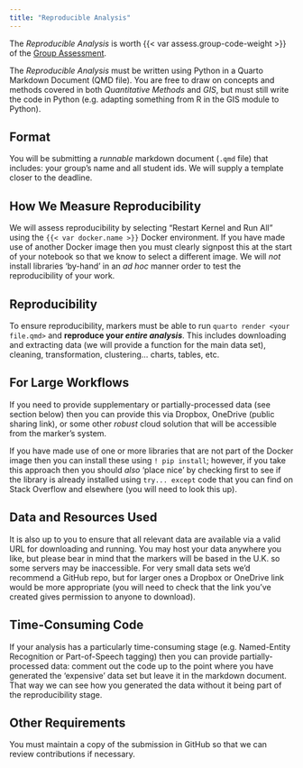 ```yaml
---
title: "Reproducible Analysis"
---
```


The *Reproducible Analysis* is worth {{< var assess.group-code-weight >}} of the [Group Assessment](./group.qmd).

The *Reproducible Analysis* must be written using Python in a Quarto Markdown Document (QMD file). You are free to draw on concepts and methods covered in both *Quantitative Methods* and *GIS*, but must still write the code in Python (e.g. adapting something from R in the GIS module to Python). 

## Format 

You will be submitting a *runnable* markdown document (`.qmd` file) that includes: your group's name and all student ids. We will supply a template closer to the deadline.

## How We Measure Reproducibility

We will assess reproducibility by selecting "Restart Kernel and Run All" using the `{{< var docker.name >}}` Docker environment. If you have made use of another Docker image then you must clearly signpost this at the start of your notebook so that we know to select a different image. We will *not* install libraries 'by-hand' in an *ad hoc* manner order to test the reproducibility of your work.

::: {.callout-warning}
## Reproducibility 

 To ensure reproducibility, markers must be able to run `quarto render <your file.qmd>` and **reproduce your _entire analysis_**. This includes downloading and extracting data (we will provide a function for the main data set), cleaning, transformation, clustering... charts, tables, etc.
:::

::: {.callout-tip} 
## For Large Workflows

  If you need to provide supplementary or partially-processed data (see section below) then you can provide this via Dropbox, OneDrive (public sharing link), or some other *robust* cloud solution that will be accessible from the marker's system.
:::

If you have made use of one or more libraries that are not part of the Docker image then you can install these using `! pip install`; however, if you take this approach then you should *also* 'place nice' by checking first to see if the library is already installed using `try... except` code that you can find on Stack Overflow and elsewhere (you will need to look this up).

## Data and Resources Used

It is also up to you to ensure that all relevant data are available via a valid URL for downloading and running. You may host your data anywhere you like, but please bear in mind that the markers will be based in the U.K. so some servers may be inaccessible. For very small data sets we'd recommend a GitHub repo, but for larger ones a Dropbox or OneDrive link would be more appropriate (you will need to check that the link you've created gives permission to anyone to download).

## Time-Consuming Code 

If your analysis has a particularly time-consuming stage (e.g. Named-Entity Recognition or Part-of-Speech tagging) then you can provide partially-processed data: comment out the code up to the point where you have generated the 'expensive' data set but leave it in the markdown document. That way we can see how you generated the data without it being part of the reproducibility stage.

## Other Requirements

You must maintain a copy of the submission in GitHub so that we can review contributions if necessary. 

<!-- 

## Supporting Documents

- A [marking rubric](./Group_Rubric.pdf) is available.
- A [proposal outline](https://github.com/jreades/fsds/blob/master/assessments/Project_Outline.qmd) template is available (see: [example](Project_Outline.pdf)).

-->
